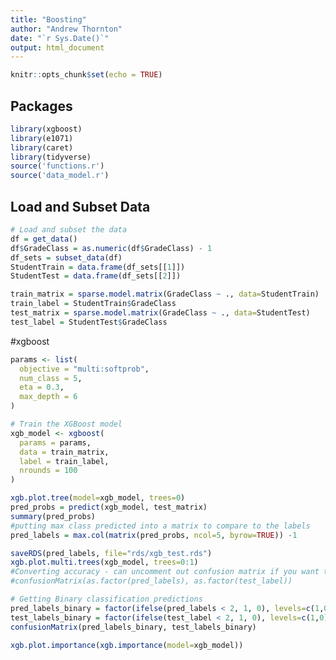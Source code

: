 ```yaml
---
title: "Boosting"
author: "Andrew Thornton"
date: "`r Sys.Date()`"
output: html_document
---
```


```r
knitr::opts_chunk$set(echo = TRUE)
```

## Packages

```r
library(xgboost)
library(e1071)
library(caret)
library(tidyverse)
source('functions.r')
source('data_model.r')
```

## Load and Subset Data

``` r
# Load and subset the data
df = get_data()
df$GradeClass = as.numeric(df$GradeClass) - 1
df_sets = subset_data(df)
StudentTrain = data.frame(df_sets[[1]])
StudentTest = data.frame(df_sets[[2]])

train_matrix = sparse.model.matrix(GradeClass ~ ., data=StudentTrain)
train_label = StudentTrain$GradeClass
test_matrix = sparse.model.matrix(GradeClass ~ ., data=StudentTest)
test_label = StudentTest$GradeClass
```

#xgboost

```r

params <- list(
  objective = "multi:softprob",
  num_class = 5,
  eta = 0.3,
  max_depth = 6
)

# Train the XGBoost model
xgb_model <- xgboost(
  params = params,
  data = train_matrix,
  label = train_label,
  nrounds = 100
)

xgb.plot.tree(model=xgb_model, trees=0)
pred_probs = predict(xgb_model, test_matrix)
summary(pred_probs)
#putting max class predicted into a matrix to compare to the labels
pred_labels = max.col(matrix(pred_probs, ncol=5, byrow=TRUE)) -1

saveRDS(pred_labels, file="rds/xgb_test.rds")
xgb.plot.multi.trees(xgb_model, trees=0:1)
#Converting accuracy - can uncomment out confusion matrix if you want to see all classes
#confusionMatrix(as.factor(pred_labels), as.factor(test_label))

# Getting Binary classification predictions
pred_labels_binary = factor(ifelse(pred_labels < 2, 1, 0), levels=c(1,0))
test_labels_binary = factor(ifelse(test_label < 2, 1, 0), levels=c(1,0))
confusionMatrix(pred_labels_binary, test_labels_binary)

xgb.plot.importance(xgb.importance(model=xgb_model))
```
